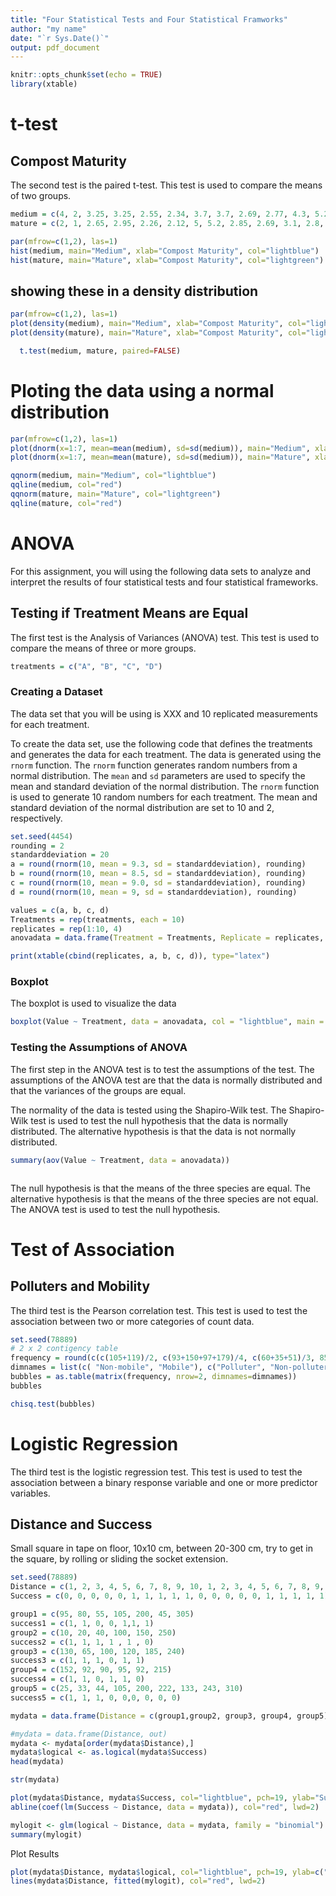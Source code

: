 ```yaml
---
title: "Four Statistical Tests and Four Statistical Framworks"
author: "my name"
date: "`r Sys.Date()`"
output: pdf_document
---
```


```r
knitr::opts_chunk$set(echo = TRUE)
library(xtable)
```

# t-test

## Compost Maturity

The second test is the paired t-test. This test is used to compare the means of two groups. 

```r
medium = c(4, 2, 3.25, 3.25, 2.55, 2.34, 3.7, 3.7, 2.69, 2.77, 4.3, 5.2, 7.63, 7.68, 6, 6, 4.7, 4.5)
mature = c(2, 1, 2.65, 2.95, 2.26, 2.12, 5, 5.2, 2.85, 2.69, 3.1, 2.8, 7.64, 7.61, 3, 2.9)

par(mfrow=c(1,2), las=1)
hist(medium, main="Medium", xlab="Compost Maturity", col="lightblue")
hist(mature, main="Mature", xlab="Compost Maturity", col="lightgreen")
```

## showing these in a density distribution

```r
par(mfrow=c(1,2), las=1)
plot(density(medium), main="Medium", xlab="Compost Maturity", col="lightblue")
plot(density(mature), main="Mature", xlab="Compost Maturity", col="lightgreen")
```

```r
  t.test(medium, mature, paired=FALSE)
```


# Ploting the data using a normal distribution
```r
par(mfrow=c(1,2), las=1)
plot(dnorm(x=1:7, mean=mean(medium), sd=sd(medium)), main="Medium", xlab="Compost Maturity", ty="l", col="lightblue")
plot(dnorm(x=1:7, mean=mean(mature), sd=sd(medium)), main="Mature", xlab="Compost Maturity", ty="l", col="lightblue")

qqnorm(medium, main="Medium", col="lightblue")
qqline(medium, col="red")
qqnorm(mature, main="Mature", col="lightgreen")
qqline(mature, col="red")

```

# ANOVA

For this assignment, you will using the following data sets to analyze and interpret the results of four statistical tests and four statistical frameworks.

## Testing if Treatment Means are Equal

The first test is the Analysis of Variances (ANOVA) test. This test is used to compare the means of three or more groups. 

```r
treatments = c("A", "B", "C", "D")

```

### Creating a Dataset

The data set that you will be using is XXX and 10 replicated measurements for each treatment. 

To create the data set, use the following code that defines the treatments and generates the data for each treatment. The data is generated using the `rnorm` function. The `rnorm` function generates random numbers from a normal distribution. The `mean` and `sd` parameters are used to specify the mean and standard deviation of the normal distribution. The `rnorm` function is used to generate 10 random numbers for each treatment. The mean and standard deviation of the normal distribution are set to 10 and 2, respectively. 

```r
set.seed(4454)
rounding = 2
standarddeviation = 20
a = round(rnorm(10, mean = 9.3, sd = standarddeviation), rounding)
b = round(rnorm(10, mean = 8.5, sd = standarddeviation), rounding)
c = round(rnorm(10, mean = 9.0, sd = standarddeviation), rounding)
d = round(rnorm(10, mean = 9, sd = standarddeviation), rounding)
```

```r
values = c(a, b, c, d)
Treatments = rep(treatments, each = 10)
replicates = rep(1:10, 4)
anovadata = data.frame(Treatment = Treatments, Replicate = replicates, Value = values)
```

```r
print(xtable(cbind(replicates, a, b, c, d)), type="latex")
```

### Boxplot

The boxplot is used to visualize the data

```r
boxplot(Value ~ Treatment, data = anovadata, col = "lightblue", main = "Boxplot of Treatment Means", xlab = "Treatment", ylab = "Value")
```

### Testing the Assumptions of ANOVA
  
The first step in the ANOVA test is to test the assumptions of the test. The assumptions of the ANOVA test are that the data is normally distributed and that the variances of the groups are equal.
  
The normality of the data is tested using the Shapiro-Wilk test. The Shapiro-Wilk test is used to test the null hypothesis that the data is normally distributed. The alternative hypothesis is that the data is not normally distributed. 

```r
summary(aov(Value ~ Treatment, data = anovadata))
```

```r
```



The null hypothesis is that the means of the three species are equal. The alternative hypothesis is that the means of the three species are not equal. The ANOVA test is used to test the null hypothesis. 

# Test of Association

## Polluters and Mobility

The third test is the Pearson correlation test. This test is used to test the association between two or more categories of count data. 

```r
set.seed(78889)
# 2 x 2 contigency table
frequency = round(c(c(105+119)/2, c(93+150+97+179)/4, c(60+35+51)/3, 85), 0) #down, then over
dimnames = list(c( "Non-mobile", "Mobile"), c("Polluter", "Non-polluter"))
bubbles = as.table(matrix(frequency, nrow=2, dimnames=dimnames))
bubbles
```

```r
chisq.test(bubbles)
```


# Logistic Regression

The third test is the logistic regression test. This test is used to test the association between a binary response variable and one or more predictor variables. 


## Distance and Success

Small square in tape on floor, 10x10 cm, between 20-300 cm, try to get in the square, by rolling or sliding the socket extension.

```r
set.seed(78889)
Distance = c(1, 2, 3, 4, 5, 6, 7, 8, 9, 10, 1, 2, 3, 4, 5, 6, 7, 8, 9, 10) + rnorm(20, 2, 1.5) 
Success = c(0, 0, 0, 0, 0, 1, 1, 1, 1, 1, 0, 0, 0, 0, 0, 1, 1, 1, 1, 1)

group1 = c(95, 80, 55, 105, 200, 45, 305)
success1 = c(1, 1, 0, 0, 1,1, 1)
group2 = c(10, 20, 40, 100, 150, 250)
success2 = c(1, 1, 1, 1 , 1 , 0)
group3 = c(130, 65, 100, 120, 185, 240)
success3 = c(1, 1, 1, 0, 1, 1)
group4 = c(152, 92, 90, 95, 92, 215)
success4 = c(1, 1, 0, 1, 1, 0)
group5 = c(25, 33, 44, 105, 200, 222, 133, 243, 310)
success5 = c(1, 1, 1, 0, 0,0, 0, 0, 0)

mydata = data.frame(Distance = c(group1,group2, group3, group4, group5), Success = c(success1, success2, success3, success4, success5))

#mydata = data.frame(Distance, out)
mydata <- mydata[order(mydata$Distance),]
mydata$logical <- as.logical(mydata$Success)
head(mydata)
```

```r
str(mydata)

plot(mydata$Distance, mydata$Success, col="lightblue", pch=19, ylab="Success", xlab="Distance")
abline(coef(lm(Success ~ Distance, data = mydata)), col="red", lwd=2)
```



```r
mylogit <- glm(logical ~ Distance, data = mydata, family = "binomial")
summary(mylogit)

```
Plot Results
```r
plot(mydata$Distance, mydata$logical, col="lightblue", pch=19, ylab=c("Success"), xlab=c("Distance"), ylim=c(0,1),)
lines(mydata$Distance, fitted(mylogit), col="red", lwd=2)

```



